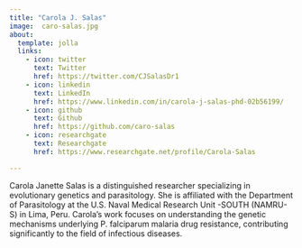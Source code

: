 ```yaml
---
title: "Carola J. Salas"
image:  caro-salas.jpg
about:
  template: jolla
  links:
    - icon: twitter
      text: Twitter
      href: https://twitter.com/CJSalasDr1
    - icon: linkedin
      text: LinkedIn
      href: https://www.linkedin.com/in/carola-j-salas-phd-02b56199/
    - icon: github
      text: Github
      href: https://github.com/caro-salas
    - icon: researchgate
      text: Researchgate
      href: https://www.researchgate.net/profile/Carola-Salas

---
```


Carola Janette Salas is a distinguished researcher specializing in evolutionary genetics and parasitology. She is affiliated with the Department of Parasitology at the U.S. Naval Medical Research Unit -SOUTH (NAMRU-S) in Lima, Peru. Carola’s work focuses on understanding the genetic mechanisms underlying P. falciparum malaria drug resistance, contributing significantly to the field of infectious diseases. 
